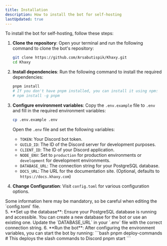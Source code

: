 ```yaml
---
title: Installation
description: How to install the bot for self-hosting
lastUpdated: true
---
```


To install the bot for self-hosting, follow these steps:
1. **Clone the repository**:
   Open your terminal and run the following command to clone the bot's repository:
   ```bash
   git clone https://github.com/Arsabutispik/Khaxy.git
   cd Khaxy
    ```
2. **Install dependencies**:
    Run the following command to install the required dependencies:
    ```bash
    pnpm install
    # If you don't have pnpm installed, you can install it using npm:
    # npm install -g pnpm
    ```
3. **Configure environment variables**:
Copy the `.env.example` file to `.env` and fill in the required environment variables:
   ```bash
   cp .env.example .env
   ```
   Open the `.env` file and set the following variables:
   - `TOKEN`: Your Discord bot token.
   - `GUILD_ID`: The ID of the Discord server for development purposes.
   - `CLIENT_ID`: The ID of your Discord application.
   - `NODE_ENV`: Set to `production` for production environments or `development` for development environments.
   - `DATABASE_URL`: The connection string for your PostgreSQL database.
   - `DOCS_URL`: The URL for the documentation site. (Optional, defaults to `https://docs.khaxy.com`)

4. **Change Configuration**:
   Visit `config.toml` for various configuration options.
<Aside type="caution">
    Some information here may be mandatory, so be careful when editing the `config.toml` file.
</Aside>
5. **Set up the database**:
   Ensure your PostgreSQL database is running and accessible.
   You can create a new database for the bot or use an existing one.
   Update the `DATABASE_URL` in your `.env` file with the correct connection string.
6. **Run the bot**:
   After configuring the environment variables, you can start the bot by running:
   ```bash
   pnpm deploy-commands # This deploys the slash commands to Discord
   pnpm start
   ```
